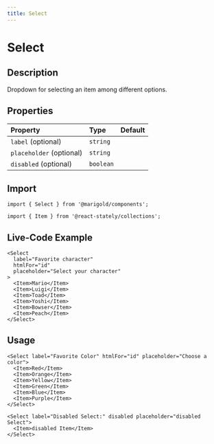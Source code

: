 ```yaml
---
title: Select
---
```


# Select

## Description

Dropdown for selecting an item among different options.

## Properties

| Property                 | Type      | Default |
| :----------------------- | :-------- | :------ |
| `label` (optional)       | `string`  |         |
| `placeholder` (optional) | `string`  |         |
| `disabled` (optional)    | `boolean` |         |

## Import

```tsx code
import { Select } from '@marigold/components';
```

```tsx code
import { Item } from '@react-stately/collections';
```

## Live-Code Example

```tsx live
<Select
  label="Favorite character"
  htmlFor="id"
  placeholder="Select your character"
>
  <Item>Mario</Item>
  <Item>Luigi</Item>
  <Item>Toad</Item>
  <Item>Yoshi</Item>
  <Item>Bowser</Item>
  <Item>Peach</Item>
</Select>
```

## Usage

```tsx
<Select label="Favorite Color" htmlFor="id" placeholder="Choose a color">
  <Item>Red</Item>
  <Item>Orange</Item>
  <Item>Yellow</Item>
  <Item>Green</Item>
  <Item>Blue</Item>
  <Item>Purple</Item>
</Select>
```

```tsx
<Select label="Disabled Select:" disabled placeholder="disabled Select">
  <Item>disabled Item</Item>
</Select>
```
